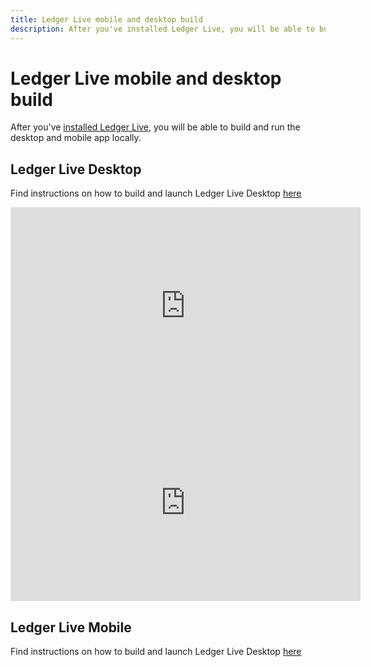 ```yaml
---
title: Ledger Live mobile and desktop build
description: After you've installed Ledger Live, you will be able to build and run the desktop and mobile app locally.
---
```



# Ledger Live mobile and desktop build

After you've [installed Ledger Live](../getting-started#installation), you will be able to build and run the desktop and mobile app locally.

## Ledger Live Desktop

Find instructions on how to build and launch Ledger Live Desktop [here](https://github.com/LedgerHQ/ledger-live/tree/develop/apps/ledger-live-desktop) 

<iframe width="560" height="315" src="https://www.youtube-nocookie.com/embed/BC9IuHIVQfE" title="YouTube video player" frameBorder="0" allow="accelerometer; autoplay; clipboard-write; encrypted-media; gyroscope; picture-in-picture" allowFullScreen></iframe>
<br/>
<iframe width="560" height="315" src="https://www.youtube-nocookie.com/embed/R_IAdQyB2sE" title="YouTube video player" frameBorder="0" allow="accelerometer; autoplay; clipboard-write; encrypted-media; gyroscope; picture-in-picture" allowFullScreen></iframe>

## Ledger Live Mobile

Find instructions on how to build and launch Ledger Live Desktop [here](https://github.com/LedgerHQ/ledger-live/tree/develop/apps/ledger-live-mobile)